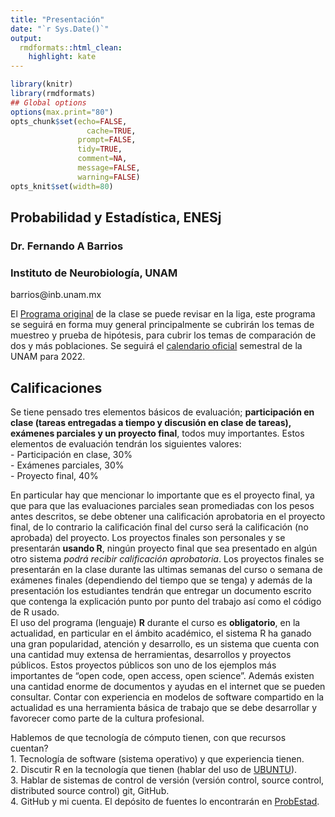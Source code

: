 ```yaml
---
title: "Presentación"
date: "`r Sys.Date()`"
output:
  rmdformats::html_clean:
    highlight: kate
---
```



```r
library(knitr)
library(rmdformats)
## Global options
options(max.print="80")
opts_chunk$set(echo=FALSE,
	             cache=TRUE,
               prompt=FALSE,
               tidy=TRUE,
               comment=NA,
               message=FALSE,
               warning=FALSE)
opts_knit$set(width=80)
```
## Probabilidad y Estadística, ENESj  
### Dr. Fernando A Barrios  
### Instituto de Neurobiología, UNAM  
barrios@inb.unam.mx  


El [Programa original](https://fabarrios.github.io/ProbEstad/Presenta/ProgramaOriginal.pdf) de la clase se puede revisar en 
la liga, este programa se seguirá en forma muy general principalmente se cubrirán los temas de muestreo y prueba de 
hipótesis, para cubrir los temas de comparación de dos y más poblaciones.  Se seguirá el [calendario oficial](https://www.dgae.unam.mx/calendarios_escolares.html) semestral de la UNAM para 2022.  

## Calificaciones  

Se tiene pensado tres elementos básicos de evaluación; **participación en clase (tareas entregadas a tiempo y discusión en clase de tareas), exámenes parciales y un proyecto final**, todos muy importantes. Estos elementos de evaluación tendrán los siguientes valores:  
- Participación en clase, 30%  
- Exámenes parciales, 30%  
- Proyecto final, 40%  

En particular hay que mencionar lo importante que es el proyecto final, ya que para que las evaluaciones parciales sean promediadas con los pesos antes descritos, se debe obtener una calificación aprobatoria en el proyecto final, de lo contrario la calificación final del curso será la calificación (no aprobada) del proyecto.  Los proyectos finales son personales y se presentarán **usando R**, ningún proyecto final que sea presentado en algún otro sistema *podrá recibir calificación aprobatoria*.  Los proyectos finales se presentarán en la clase durante las ultimas semanas del curso o semana de exámenes finales (dependiendo del tiempo que se tenga) y además de la presentación los estudiantes tendrán que entregar un documento escrito que contenga la explicación punto por punto del trabajo así como el código de R usado.  
El uso del programa (lenguaje) **R** durante el curso es **obligatorio**, en la actualidad, en particular en el ámbito académico, el sistema R ha ganado una gran popularidad, atención y desarrollo, es un sistema que cuenta con una cantidad muy extensa de herramientas, desarrollos y proyectos públicos.  Estos proyectos públicos son uno de los ejemplos más importantes de "open code, open access, open science".  Además existen una cantidad enorme de documentos y ayudas en el internet que se pueden consultar. Contar con experiencia en modelos de software compartido en la actualidad es una herramienta básica de trabajo que se debe desarrollar y favorecer como parte de la cultura profesional.  
  
Hablemos de que tecnología de cómputo tienen, con que recursos cuentan?    
1. Tecnología de software (sistema operativo) y que experiencia tienen.  
2. Discutir R en la tecnología que tienen (hablar del uso de [UBUNTU](https://ubuntu.com/)).  
3. Hablar de sistemas de control de versión (versión control, source control, distributed source control) git, GitHub.  
4. GitHub y mi cuenta. El depósito de fuentes lo encontrarán en [ProbEstad](https://fabarrios.github.io/ProbEstad/).  
